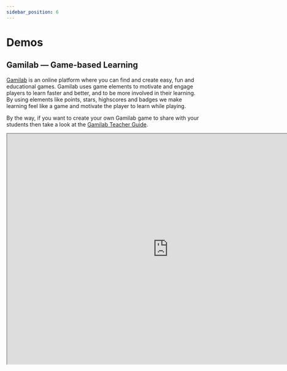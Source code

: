 ```yaml
---
sidebar_position: 6
---
```


# Demos

## Gamilab &mdash; Game-based Learning

[Gamilab](https://gamilab.com/) is an online platform where you can find and create easy, fun and educational games. Gamilab uses game elements to motivate and engage players to learn faster and better, and to be more involved in their learning. By using elements like points, stars, highscores and badges we make learning feel like a game and motivate the player to learn while playing.

By the way, if you want to create your own Gamilab game to share with your students then take a look at the [Gamilab Teacher Guide](/docs/product/userGuides/teacherGuides/gamilab-teacher-guide).

<iframe
  class="edlib-iframe"
  title="Test your gamification knowledge"
  width="840"
  height="600"
  src="https://gamilab.com/play/01f9e063-d44f-47be-a4e1-6199de06929c/embed"
/>
<br />
<em>Gamilab game: Test Your Gamification Knowledge</em>
<br />
<br />

With Edlib, Gamilab can use [H5P-based content](https://h5p.org/content-types-and-applications) for in-game exercises. For example, in the game above, different H5P-based content types are used, including [Multiple Choice](https://h5p.org/multichoice), [Fill in the Blanks](https://h5p.org/fill-in-the-blanks) and [Find the Hotspot](https://h5p.org/image-hotspot-question).

:::tip
To actually play the game above, provide a nickname and click on the Continue button and follow the instructions. Good luck! :wink:
:::

## Edstep &mdash; A Platform to Learn and Teach 

[Edstep](http://edstep.com) is an online platform that allows you to learn new things or teach others by taking or creating fun and exciting, interactive web courses while easily collaborating and sharing resources with others in real time.

<iframe
  class="edlib-iframe"
  title="Test your knowledge of the gaming industry"
  width="840"
  height="1170"
  src="https://edstep.com/69940c5f-17c1-4ec0-b25a-c2a8ec085c1f"
/>
<br />
<em>Edstep course: Test your knowledge of the gaming industry</em>
<br />
<br />
Edstep, via Edlib, uses H5P-based content for in-course interactive exercises.
<br />
<br />

:::tip
Click on the green Start Course button to actually take the course. Logging in is not required.
:::